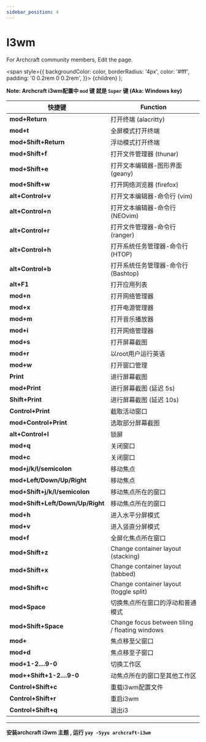 ```yaml
---
sidebar_position: 4
---
```


# I3wm

For Archcraft community members, Edit the page.

<!-- Tabs -->

<!-- Badges -->
  <span
    style={{
      backgroundColor: color,
      borderRadius: '4px',
      color: '#fff',
      padding: '0 0.2rem 0 0.2rem',
    }}>
    {children}
  </span>
);

<!-- Add your stuff after this -->

**Note: Archcraft i3wm配置中 `mod` 键  就是 `Super` 键 (Aka: Windows key)**

|快捷键 | Function |
|------------ | ------------- |
|**mod+Return** | 打开终端 (alacritty) |
|**mod+t** | 全屏模式打开终端 |
|**mod+Shift+Return** | 浮动模式打开终端 |
|**mod+Shift+f** | 打开文件管理器 (thunar) |
|**mod+Shift+e** | 打开文本编辑器-图形界面 (geany) |
|**mod+Shift+w** | 打开网络浏览器 (firefox) |
|**alt+Control+v** | 打开文本编辑器-命令行 (vim) |
|**alt+Control+n** | 打开文本编辑器-命令行 (NEOvim) |
|**alt+Control+r** | 打开文件管理器-命令行 (ranger) |
|**alt+Control+h** | 打开系统任务管理器-命令行 (HTOP) |
|**alt+Control+b** | 打开系统任务管理器-命令行 (Bashtop) |
|**alt+F1** | 打开应用列表 |
|**mod+n** | 打开网络管理器 |
|**mod+x** | 打开电源管理器 |
|**mod+m** | 打开音乐播放器 |
|**mod+i** | 打开网络管理器 |
|**mod+s** | 打开屏幕截图 |
|**mod+r** | 以root用户运行英语 |
|**mod+w** | 打开窗口管理 |
|**Print** | 进行屏幕截图 |
|**mod+Print** | 进行屏幕截图 (延迟 5s) |
|**Shift+Print** | 进行屏幕截图 (延迟 10s)|
|**Control+Print** | 截取活动窗口  |
|**mod+Control+Print** | 选取部分屏幕截图 |
|**alt+Control+l** | 锁屏 |
|**mod+q** | 关闭窗口 | 
|**mod+c** | 关闭窗口 |
|**mod+j/k/l/semicolon** | 移动焦点 |
|**mod+Left/Down/Up/Right** | 移动焦点 |
|**mod+Shift+j/k/l/semicolon** | 移动焦点所在的窗口 |
|**mod+Shift+Left/Down/Up/Right** | 移动焦点所在的窗口 |
|**mod+h** | 进入水平分屏模式 |
|**mod+v** | 进入竖直分屏模式 |
|**mod+f** | 全屏化焦点所在窗口 |
|**mod+Shift+z** | Change container layout (stacking) |
|**mod+Shift+x** | Change container layout (tabbed) |
|**mod+Shift+c** | Change container layout (toggle split) |
|**mod+Space** | 切换焦点所在窗口的浮动和普通模式 |
|**mod+Shift+Space** | Change focus between tiling / floating windows |
|**mod+** | 焦点移至父窗口 |
|**mod+d** | 焦点移至子窗口 |
|**mod+1-2....9-0** | 切换工作区 |
|**mod++Shift+1-2....9-0** | 动焦点所在的窗口至其他工作区 |
|**Control+Shift+c** | 重载i3wm配置文件 |
|**Control+Shift+r** | 重启i3wm |
|**Control+Shift+q** | 退出i3 |

---

**安装archcraft i3wm 主题 , 运行 `yay -Syyu archcraft-i3wm`**
